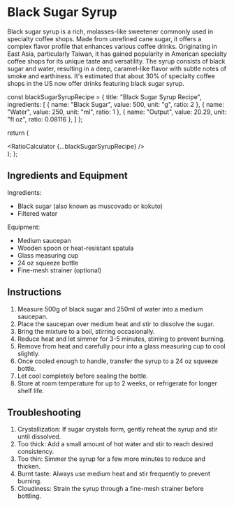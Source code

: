 # Black Sugar Syrup

Black sugar syrup is a rich, molasses-like sweetener commonly used in specialty coffee shops. Made from unrefined cane sugar, it offers a complex flavor profile that enhances various coffee drinks. Originating in East Asia, particularly Taiwan, it has gained popularity in American specialty coffee shops for its unique taste and versatility. The syrup consists of black sugar and water, resulting in a deep, caramel-like flavor with subtle notes of smoke and earthiness. It's estimated that about 30% of specialty coffee shops in the US now offer drinks featuring black sugar syrup.


  const blackSugarSyrupRecipe = {
    title: "Black Sugar Syrup Recipe",
    ingredients: [
      { name: "Black Sugar", value: 500, unit: "g", ratio: 2 },
      { name: "Water", value: 250, unit: "ml", ratio: 1 },
      { name: "Output", value: 20.29, unit: "fl oz", ratio: 0.08116 },
    ]
  };

  return (
    <div className="container mx-auto p-4">
      <RatioCalculator {...blackSugarSyrupRecipe} />
    </div>
  );
};

<Calculator />

## Ingredients and Equipment

Ingredients:
- Black sugar (also known as muscovado or kokuto)
- Filtered water

Equipment:
- Medium saucepan
- Wooden spoon or heat-resistant spatula
- Glass measuring cup
- 24 oz squeeze bottle
- Fine-mesh strainer (optional)

## Instructions

1. Measure 500g of black sugar and 250ml of water into a medium saucepan.
2. Place the saucepan over medium heat and stir to dissolve the sugar.
3. Bring the mixture to a boil, stirring occasionally.
4. Reduce heat and let simmer for 3-5 minutes, stirring to prevent burning.
5. Remove from heat and carefully pour into a glass measuring cup to cool slightly.
6. Once cooled enough to handle, transfer the syrup to a 24 oz squeeze bottle.
7. Let cool completely before sealing the bottle.
8. Store at room temperature for up to 2 weeks, or refrigerate for longer shelf life.

## Troubleshooting

1. Crystallization: If sugar crystals form, gently reheat the syrup and stir until dissolved.
2. Too thick: Add a small amount of hot water and stir to reach desired consistency.
3. Too thin: Simmer the syrup for a few more minutes to reduce and thicken.
4. Burnt taste: Always use medium heat and stir frequently to prevent burning.
5. Cloudiness: Strain the syrup through a fine-mesh strainer before bottling.